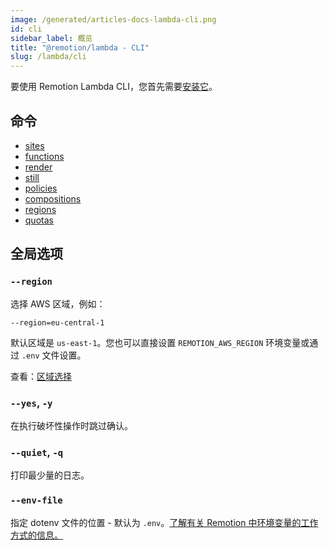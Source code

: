 ```yaml
---
image: /generated/articles-docs-lambda-cli.png
id: cli
sidebar_label: 概览
title: "@remotion/lambda - CLI"
slug: /lambda/cli
---
```


要使用 Remotion Lambda CLI，您首先需要[安装它](/docs/lambda/setup)。

## 命令

- [sites](/docs/lambda/cli/sites)
- [functions](/docs/lambda/cli/functions)
- [render](/docs/lambda/cli/render)
- [still](/docs/lambda/cli/still)
- [policies](/docs/lambda/cli/policies)
- [compositions](/docs/lambda/cli/compositions)
- [regions](/docs/lambda/cli/regions)
- [quotas](/docs/lambda/cli/quotas)

## 全局选项

### `--region`

选择 AWS 区域，例如：

```
--region=eu-central-1
```

默认区域是 `us-east-1`。您也可以直接设置 `REMOTION_AWS_REGION` 环境变量或通过 `.env` 文件设置。

查看：[区域选择](/docs/lambda/region-selection)

### `--yes`, `-y`

在执行破坏性操作时跳过确认。

### `--quiet`, `-q`

打印最少量的日志。

### `--env-file`

指定 dotenv 文件的位置 - 默认为 `.env`。[了解有关 Remotion 中环境变量的工作方式的信息。](/docs/env-variables)

